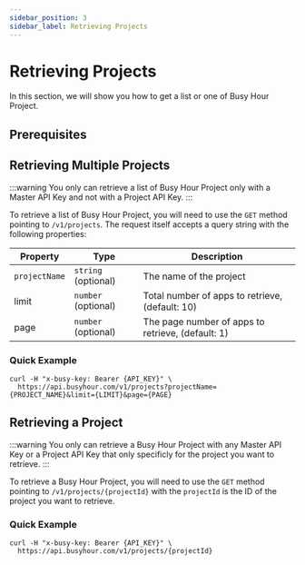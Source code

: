 ```yaml
---
sidebar_position: 3
sidebar_label: Retrieving Projects
---
```



# Retrieving Projects

In this section, we will show you how to get a list or one of Busy Hour Project.

## Prerequisites

<Prerequisites />

## Retrieving Multiple Projects

:::warning
You only can retrieve a list of Busy Hour Project only with a Master API Key and not with a Project API Key.
:::

To retrieve a list of Busy Hour Project, you will need to use the `GET` method pointing to `/v1/projects`. The request itself accepts a query string with the following properties:

| Property      | Type                | Description                                       |
| ------------- | ------------------- | ------------------------------------------------- |
| `projectName` | `string` (optional) | The name of the project                           |
| limit         | `number` (optional) | Total number of apps to retrieve, (default: 10)   |
| page          | `number` (optional) | The page number of apps to retrieve, (default: 1) |

### Quick Example

```curl
curl -H "x-busy-key: Bearer {API_KEY}" \
  https://api.busyhour.com/v1/projects?projectName={PROJECT_NAME}&limit={LIMIT}&page={PAGE}
```

## Retrieving a Project

:::warning
You only can retrieve a Busy Hour Project with any Master API Key or a Project API Key that only specificly for the project you want to retrieve.
:::

To retrieve a Busy Hour Project, you will need to use the `GET` method pointing to `/v1/projects/{projectId}` with the `projectId` is the ID of the project you want to retrieve.

### Quick Example

```curl
curl -H "x-busy-key: Bearer {API_KEY}" \
  https://api.busyhour.com/v1/projects/{projectId}
```
